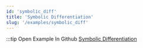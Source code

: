```yaml
---
id: 'symbolic_diff'
title: 'Symbolic Differentiation'
slug: '/examples/symbolic_diff'
---
```


<README />

:::tip Open Example In Github
[Symbolic Differentiation](https://github.com/facebookresearch/diffkt/tree/main/kotlin/examples/src/main/kotlin/examples/symbolicDiff)